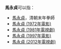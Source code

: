'''馬永貞'''可以指：
* [[馬永貞|馬永貞]]，清朝末年拳師
* [[馬永貞_(1972年電影)|馬永貞 (1972年電影)]]
* [[馬永貞_(1981年電視劇)|馬永貞 (1981年電視劇)]]
* [[馬永貞_(1997年電影)|馬永貞 (1997年電影)]]
* [[馬永貞_(2012年電視劇)|馬永貞 (2012年電視劇)]]

{{disambiguation|cat=三字作品消歧义}}